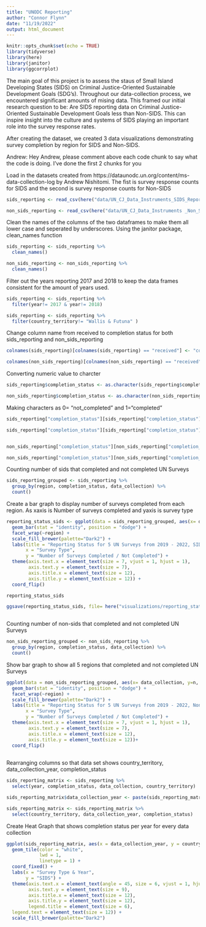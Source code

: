 ```yaml
---
title: "UNODC Reporting"
author: "Connor Flynn"
date: "11/19/2022"
output: html_document
---
```


```r
knitr::opts_chunk$set(echo = TRUE)
library(tidyverse)
library(here)
library(janitor)
library(ggcorrplot)
```

The main goal of this project is to assess the staus of Small Island Developing States (SIDS) on Criminal Justice-Oriented Sustainable Development Goals (SDG's). Throughout our data-collection process, we encountered significant amounts of mising data. This framed our initial research question to be: Are SIDS reporting data on Criminal Justice-Oriented Sustainable Development Goals less than Non-SIDS. This can inspire insight into the culture and systems of SIDS playing an important role into the survey response rates.

After creating the dataset, we created 3 data visualizations demonstrating survey completion by region for SIDS and Non-SIDS. 



Andrew: Hey Andrew, please comment above each code chunk to say what the code is doing. I've done the first 2 chunks for you


Load in the datasets created from https://dataunodc.un.org/content/ms-data-collection-log by Andrew Nishitomi. The fist is survey response counts for SIDS and the second is survey response counts for Non-SIDS

```r
sids_reporting <- read_csv(here("data/UN_CJ_Data_Instruments_SIDS_Reporting.csv"))

non_sids_reporting <- read_csv(here("data/UN_CJ_Data_Instruments _Non_SIDS_Reporting.csv"))

```


Clean the names of the columns of the two dataframes to make them all lower case and seperated by underscores. Using the janitor package, clean_names function
```r
sids_reporting <- sids_reporting %>% 
  clean_names()

non_sids_reporting <- non_sids_reporting %>% 
  clean_names()

```


Filter out the years reporting 2017 and 2018 to keep the data frames consistent for the amount of years used.
```r
sids_reporting <- sids_reporting %>% 
  filter(year!= 2017 & year!= 2018)

sids_reporting <- sids_reporting %>% 
  filter(country_territory!= "Wallis & Futuna" )

```

Change column name from received to completion status for both sids_reporting and non_sids_reporting
```r

colnames(sids_reporting)[colnames(sids_reporting) == "received"] <- "completion_status"

colnames(non_sids_reporting)[colnames(non_sids_reporting) == "received"] <- "completion_status"
```


Converting numeric value to charcter
```r

sids_reporting$completion_status <- as.character(sids_reporting$completion_status)

non_sids_reporting$completion_status <- as.character(non_sids_reporting$completion_status)

```

Making characters as 0= "not_completed" and 1="completed"
```r

sids_reporting["completion_status"][sids_reporting["completion_status"] == "0"] <- "not_completed"

sids_reporting["completion_status"][sids_reporting["completion_status"] == "1"] <- "completed"


non_sids_reporting["completion_status"][non_sids_reporting["completion_status"] == "0"] <- "not_completed"

non_sids_reporting["completion_status"][non_sids_reporting["completion_status"] == "1"] <- "completed"
```


Counting number of sids that completed and not completed UN Surveys
```r
sids_reporting_grouped <- sids_reporting %>% 
  group_by(region, completion_status, data_collection) %>% 
  count()
```

Create a bar graph to display number of surveys completed from each region. As xaxis is Number of surveys completed and yaxis is survey type
```r
reporting_status_sids <- ggplot(data = sids_reporting_grouped, aes(x= data_collection, y=n, fill=completion_status)) +
  geom_bar(stat = "identity", position = "dodge") +
  facet_wrap(~region) +
  scale_fill_brewer(palette="Dark2") +
  labs(title = "Reporting Status for 5 UN Surveys from 2019 - 2022, SIDS",
       x = "Survey Type",
       y = "Number of Surveys Completed / Not Completed") +
  theme(axis.text.x = element_text(size = 7, vjust = 1, hjust = 1),
        axis.text.y = element_text(size = 7),
        axis.title.x = element_text(size = 12),
        axis.title.y = element_text(size = 12)) +
  coord_flip()

reporting_status_sids

ggsave(reporting_status_sids, file= here("visualizations/reporting_status_sids.png"), scale=2)



```

Counting number of non-sids that completed and not completed UN Surveys
```r
non_sids_reporting_grouped <- non_sids_reporting %>% 
  group_by(region, completion_status, data_collection) %>% 
  count()
```

Show bar graph to show all 5 regions that completed and not completed UN Surveys
```r
ggplot(data = non_sids_reporting_grouped, aes(x= data_collection, y=n, fill=completion_status)) +
  geom_bar(stat = "identity", position = "dodge") +
  facet_wrap(~region) +
  scale_fill_brewer(palette="Dark2") +
  labs(title = "Reporting Status for 5 UN Surveys from 2019 - 2022, Non-SIDS",
       x = "Survey Type",
       y = "Number of Surveys Completed / Not Completed") +
  theme(axis.text.x = element_text(size = 7, vjust = 1, hjust = 1),
        axis.text.y = element_text(size = 7),
        axis.title.x = element_text(size = 12),
        axis.title.y = element_text(size = 12))+
  coord_flip()
  
```
Rearranging columns so that data set shows country_territory, data_collection_year, completion_status
```r
sids_reporting_matrix <- sids_reporting %>% 
  select(year, completion_status, data_collection, country_territory)

sids_reporting_matrix$data_collection_year <- paste(sids_reporting_matrix$data_collection, "_", sids_reporting_matrix$year)

sids_reporting_matrix <- sids_reporting_matrix %>% 
  select(country_territory, data_collection_year, completion_status)
```




Create Heat Graph that shows completion status per year for every data collection 
```r
ggplot(sids_reporting_matrix, aes(x = data_collection_year, y = country_territory, fill = completion_status)) +
  geom_tile(color = "white",
            lwd = 1,
            linetype = 1) +
  coord_fixed() +
  labs(x = "Survey Type & Year",
       y = "SIDS") +
  theme(axis.text.x = element_text(angle = 45, size = 6, vjust = 1, hjust = 1),
        axis.text.y = element_text(size = 9),
        axis.title.x = element_text(size = 12),
        axis.title.y = element_text(size = 12),
        legend.title = element_text(size = 6),
  legend.text = element_text(size = 12)) +
  scale_fill_brewer(palette="Dark2") 
```

